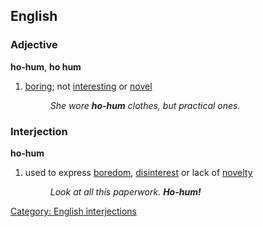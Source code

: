 ==English==

===Adjective===
'''ho-hum''', '''ho hum'''
#[[boring]]; not [[interesting]] or [[novel]]
#:''She wore '''ho-hum''' clothes, but practical ones.''
===Interjection===
'''ho-hum'''
#used to express [[boredom]], [[disinterest]] or lack of [[novelty]]
#:''Look at all this paperwork.  '''Ho-hum!'''''

[[Category: English interjections]]
